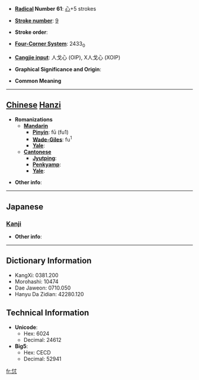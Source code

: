 * '''[[Wiktionary:Chinese radical index| Radical]] Number 61''': [[Wiktionary:Chinese radical index 心|心]]+5 strokes

* '''[[Wiktionary:Chinese total strokes index|Stroke number]]''': [[Wiktionary:Chinese total strokes index 9|9]]

* '''Stroke order''': 

* '''[[Wiktionary:Chinese four corner index|Four-Corner System]]''': 2433<sub>0</sub>

* '''[[Wiktionary:Chinese Cangjie index|Cangjie input]]''': 人戈心 (OIP), X人戈心 (XOIP)

* '''Graphical Significance and Origin''': 

* '''Common Meaning'''

----

== [[Chinese]] [[Hanzi]] ==

* '''Romanizations'''
** '''[[Mandarin]]'''
*** '''[[Pinyin]]''': fū (fu1)
*** '''[[Wade-Giles]]''': fu<sup>1</sup>
*** '''[[Yale]]''': 
** '''[[Cantonese]]'''
*** '''[[Jyutping]]''':
*** '''[[Penkyamp]]''': 
*** '''[[Yale]]''': 

* '''Other info''': 

----

==Japanese==
===[[Kanji]]===
{{kanji|on readings=[[ふ]] (fu)
|kun readings=[[おもう]] (omou), [[よろこぶ]] (yorokobu)
}}

* '''Other info''':  

----

== Dictionary Information ==

* KangXi: 0381.200
* Morohashi: 10474
* Dae Jaweon: 0710.050
* Hanyu Da Zidian: 42280.120

== Technical Information ==

* '''Unicode''':
** Hex: 6024
** Decimal: 24612
* '''Big5''':
** Hex: CECD
** Decimal: 52941

[[fr:怤]]